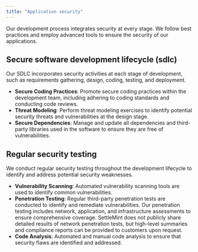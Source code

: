```yaml
---
title: "Application security"
---
```


Our development process integrates security at every stage. We follow best
practices and employ advanced tools to ensure the security of our applications.

## Secure software development lifecycle (sdlc)

Our SDLC incorporates security activities at each stage of development, such as
requirements gathering, design, coding, testing, and deployment.

- **Secure Coding Practices**: Promote secure coding practices within the
  development team, including adhering to coding standards and conducting code
  reviews.
- **Threat Modeling**: Perform threat modeling exercises to identify potential
  security threats and vulnerabilities at the design stage.
- **Secure Dependencies**: Manage and update all dependencies and third-party
  libraries used in the software to ensure they are free of vulnerabilities.

## Regular security testing

We conduct regular security testing throughout the development lifecycle to
identify and address potential security weaknesses.

- **Vulnerability Scanning**: Automated vulnerability scanning tools are used to
  identify common vulnerabilities.
- **Penetration Testing**: Regular third-party penetration tests are conducted
  to identify and remediate vulnerabilities. Our penetration testing includes
  network, application, and infrastructure assessments to ensure comprehensive
  coverage. SettleMint does not publicly share detailed results of network
  penetration tests, but high-level summaries and compliance reports can be
  provided to customers upon request.
- **Code Analysis**: Automated and manual code analysis to ensure that security
  flaws are identified and addressed.
